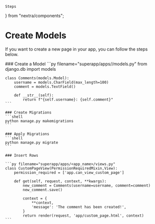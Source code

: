     Steps
} from "nextra/components";

# Create Models

If you want to create a new page in your app, you can follow the steps below.

<Steps>
    ### Create a Model
    ```py filename="superapp/apps/<app_name>/models.py"
    from django.db import models

    class Comments(models.Model):
        username = models.CharField(max_length=100)
        comment = models.TextField()

        def __str__(self):
            return f"{self.username}: {self.comment}"
    ```

    ### Create Migrations
    ```shell
    python manage.py makemigrations
    ```

    ### Apply Migrations
    ```shell
    python manage.py migrate
    ```

    ### Insert Rows

    ```py filename="superapp/apps/<app_name>/views.py"
    class CustomPageView(PermissionRequiredMixin,View):
        permission_required = ['app.can_view_custom_page']

        def get(self, request, context, **kwargs):
            new_comment = Comments(username=username, comment=comment)
            new_comment.save()

            context = {
                **context,
                'message': 'The comment has been created!',
            }
            return render(request, 'app/custom_page.html', context)
    ```
</Steps>


